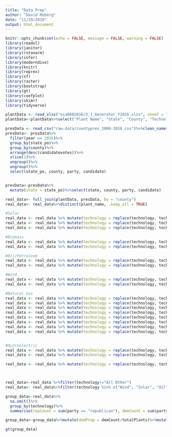 ```yaml
---
title: "Data Prep"
author: "David Moberg"
date: "11/29/2019"
output: html_document
---
```


```r
knitr::opts_chunk$set(echo = FALSE, message = FALSE, warning = FALSE)
library(readxl)
library(janitor)
library(rstanarm)
library(infer)
library(moderndive)
library(knitr)
library(reprex)
library(sf)
library(raster)
library(bootstrap)
library(gt)
library(coefplot)
library(skimr)
library(tidyverse)
```

```r
plantData <- read_xlsx("eia8602016/3_1_Generator_Y2016.xlsx", sheet = "Operable", skip = 1, n_max = 20724)
plantData<-plantData%>%select("Plant Name", "State", "County", "Technology", "Operating Year")%>%clean_names()
```

```r
presData <- read_csv("raw-data/countypres_2000-2016.csv")%>%clean_names()
presData<- presData%>%
  filter(year == 2016)%>%
  group_by(state_po)%>%
  group_by(county)%>%
  arrange(desc(candidatevotes))%>%
  slice(1)%>%
  ungroup()%>%
  ungroup()%>%
  select(state_po, county, party, candidate)


presData<-presData%>%
  mutate(state = state_po)%>%select(state, county, party, candidate)
```

```r
real_data<- full_join(plantData, presData, by = "county")
real_data<- real_data%>%distinct(plant_name, .keep_all = TRUE)
```

```r
#Solar
real_data <- real_data %>% mutate(technology = replace(technology, technology == "Solar Thermal without Energy Storage", "Solar"))
real_data <- real_data %>% mutate(technology = replace(technology, technology == "Solar Photovoltaic", "Solar"))
real_data <- real_data %>% mutate(technology = replace(technology, technology == "Solar Thermal with Energy Storage", "Solar"))

#Biomass
real_data <- real_data %>% mutate(technology = replace(technology, technology == "Wood/Wood Waste Biomass", "Biomass"))
real_data <- real_data %>% mutate(technology = replace(technology, technology == "Other Waste Biomass", "Biomass"))

#Oil/Petroleum
real_data <- real_data %>% mutate(technology = replace(technology, technology == "Petroleum Coke", "Oil"))
real_data <- real_data %>% mutate(technology = replace(technology, technology == "Petroleum Liquids", "Oil"))

#Wind
real_data <- real_data %>% mutate(technology = replace(technology, technology == "Onshore Wind Turbine", "Wind"))
real_data <- real_data %>% mutate(technology = replace(technology, technology == "Offshore Wind Turbine", "Wind"))

#Natural Gas
real_data <- real_data %>% mutate(technology = replace(technology, technology == "Other Natural Gas", "Natural Gas"))
real_data <- real_data %>% mutate(technology = replace(technology, technology == "Other Gases", "Natural Gas"))
real_data <- real_data %>% mutate(technology = replace(technology, technology == "", "Natural Gas"))
real_data <- real_data %>% mutate(technology = replace(technology, technology == "Natural Gas with Compressed Air Storage", "Natural Gas"))
real_data <- real_data %>% mutate(technology = replace(technology, technology == "Natural Gas Steam Turbine", "Natural Gas"))
real_data <- real_data %>% mutate(technology = replace(technology, technology == "Natural Gas Internal Combustion Engine", "Natural Gas"))
real_data <- real_data %>% mutate(technology = replace(technology, technology == "Natural Gas Fired Combustion Turbine", "Natural Gas"))
real_data <- real_data %>% mutate(technology = replace(technology, technology == "Natural Gas Fired Combined Cycle", "Oil"))


#Hydroelectric
real_data <- real_data %>% mutate(technology = replace(technology, technology == "Conventional Hydroelectric", "Hydroelectric"))
real_data <- real_data %>% mutate(technology = replace(technology, technology == "Hydroelectric Pumped Storage", "Hydroelectric"))

real_data <- real_data %>% mutate(technology = replace(technology, technology == "Conventional Steam Coal", "Coal"))



real_data<-real_data %>%filter(technology!="All Other")
real_data<- real_data%>%filter(technology %in% c("Wind", "Solar", "Oil", "Nuclear", "Natural Gas", "Hydroelectric", "Geothermal", "Coal", "Biomass"))
```

```r
group_data<-real_data%>%
  na.omit()%>%
  group_by(technology)%>%
  summarise(repCount = sum(party == "republican"), demCount = sum(party == "democrat"), totalPlants = n())

group_data<-group_data%>%mutate(demProp = demCount/totalPlants)%>%mutate(repProp = repCount/totalPlants)

gt(group_data)
```




